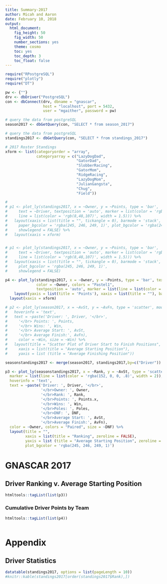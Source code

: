 ```yaml
---
title: Summary-2017
author: Micah and Aaron
date: February 10, 2018
output:
  html_document:
    fig_height: 50
    fig_width: 50
    number_sections: yes
    theme: cosmo
    toc: yes
    toc_depth: 3
    toc_float: false
---
```



```r
require("RPostgreSQL")
require("plotly")
require("DT")

pw <- {""}
drv <- dbDriver("PostgreSQL")
con <- dbConnect(drv, dbname = "gnascar",
                 host = "localhost", port = 5432,
                 user = "mgaither", password = pw)

# query the data from postgreSQL 
season2017 <- dbGetQuery(con, "SELECT * from season_2017")

# query the data from postgreSQL 
standings2017 <- dbGetQuery(con, "SELECT * from standings_2017")

# 2017 Roster Standings
xform <- list(categoryorder = "array",
              categoryarray = c("LazyDogDad", 
                                "GatorDad", 
                                "SlobberRacing",
                                "GatorMom",
                                "RidgeRacing",
                                "LazyDogMom",
                                "JulianGangsta",
                                "Chug",
                                "Field"))

# 
# p1 <- plot_ly(standings2017, x = ~Owner, y = ~Points, type = 'bar', 
#     text = ~Driver, textposition = 'auto', marker = list(color = 'rgb(158,202,225)',
#     line = list(color = 'rgb(8,48,107)', width = 1.5))) %>%
#   layout(xaxis = list(title = "", tickangle = 0), barmode = 'stack', 
#     paper_bgcolor = 'rgba(245, 246, 249, 1)', plot_bgcolor = 'rgba(245, 246, 249, 1)', 
#     showlegend = FALSE) %>%
#   layout(xaxis = xform)


# p1 <- plot_ly(standings2017, x = ~Owner, y = ~Points, type = 'bar', 
#     text = ~Driver, textposition = 'auto', marker = list(color = 'rgb(158,202,225)',
#     line = list(color = 'rgb(8,48,107)', width = 1.5))) %>%
#   layout(xaxis = list(title = "", tickangle = 0), barmode = 'stack', 
#     plot_bgcolor = 'rgba(245, 246, 249, 1)', 
#     showlegend = FALSE) 

p4 <- plot_ly(standings2017, x = ~Owner, y = ~Points, type = 'bar', text=~Driver, 
              color = ~Owner, colors = "Pastel1", 
              textposition = 'auto', marker = list(line = list(color = 'gray36', width = 1))) %>% 
    layout(yaxis = list(title = 'Points'), xaxis = list(title = ""), barmode = 'stack') %>%
  layout(xaxis = xform)

# p2 <- plot_ly(season2017, x = ~AvSt, y = ~AvFn, type = 'scatter', mode = 'markers',
#   hoverinfo = 'text',
#   text = ~paste('Driver: ', Driver, '</br>',
#     '</br> Points: ', Points,
#     '</br> Wins: ', Win,
#     '</br> Average Start: ', AvSt, 
#     '</br> Average Finish:', AvFn),
#     color = ~Win, size = ~Win) %>%
#   layout(title = "Scatter Plot of Driver Start to Finish Positions",
#     xaxis = list(title = "Average Starting Position"),
#     yaxis = list (title = "Average Finishing Position"))

seasonstandings2017 <- merge(season2017, standings2017,by=c("Driver"))

p3 <- plot_ly(seasonstandings2017, x = ~Rank, y = ~AvSt, type = 'scatter', mode = 'markers',
  marker = list(line = list(color = 'rgba(152, 0, 0, .8)', width = 2)),
  hoverinfo = 'text',
  text = ~paste('Driver: ', Driver, '</br>',
                '</br>Owner: ', Owner,
                '</br>Rank: ', Rank,
                '</br>Points: ', Points.x,
                '</br>Wins: ', Win,
                '</br>Poles: ', Poles,
                '</br>DNF: ', DNF,
                '</br>Average Start: ', AvSt, 
                '</br>Average Finish:', AvFn),
  color = ~Owner, colors = "Paired", size = ~DNF) %>%
  layout(title = "",
         xaxis = list(title = "Ranking", zeroline = FALSE),
         yaxis = list (title = "Average Starting Position", zeroline = FALSE),
         plot_bgcolor = 'rgba(245, 246, 249, 1)')

```


# GNASCAR 2017

## Driver Ranking v. Average Starting Position
```r
htmltools::tagList(list(p3))
```






### Cumulative Driver Points by Team
```r
htmltools::tagList(list(p4))
```

```r

```
  
# Appendix   

## Driver Statistics
```r
datatable(standings2017, options = list(pageLength = 10))
#knitr::kable(standings2017[order(standings2017$Rank),])
```


